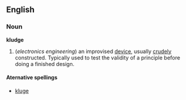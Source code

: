 ==English==
===Noun===
'''kludge'''

# (''electronics engineering'') an improvised [[device]], usually [[crude]]ly constructed.  Typically used to test the validity of a principle before doing a finished design.

====Aternative spellings====
*[[kluge]]